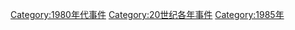 [[Category:1980年代事件|Category:1980年代事件]]
[[Category:20世纪各年事件|Category:20世纪各年事件]]
[[Category:1985年|Category:1985年]]